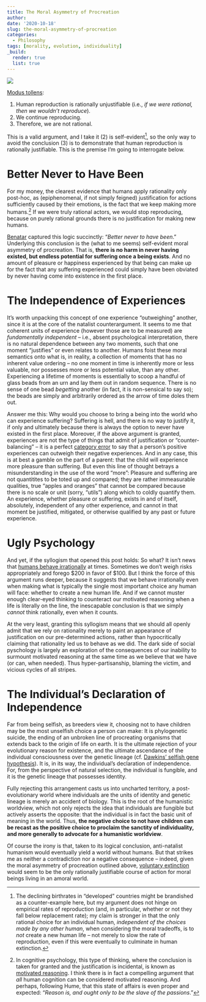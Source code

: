 ```yaml
---
title: The Moral Asymmetry of Procreation
author: 
date: '2020-10-18'
slug: the-moral-asymmetry-of-procreation
categories:
  - Philosophy  
tags: [morality, evolution, individuality]
_build:
  render: true
  list: true
---
```


![](/post/2020-09-22-the-moral-asymmetry-of-procreation_files/marc-schulte-a2g3LM0cGFg-unsplash (1).jpg)

[Modus tollens](https://en.wikipedia.org/wiki/Modus_tollens):

1. Human reproduction is rationally unjustifiable (i.e., *if we were rational, then we wouldn't reproduce*).
2. We continue reproducing.
3. Therefore, we are not rational.

This is a valid argument, and I take it (2) is self-evident[^1], so the only way to avoid the conclusion (3) is to demonstrate that human reproduction is rationally justifiable. This is the premise I'm going to interrogate below.

# Better Never to Have Been

For my money, the clearest evidence that humans apply rationality only post-hoc, as (epiphenomenal, if not simply feigned) justification for actions sufficiently caused by their emotions, is the fact that we keep making more humans.[^2] If we were truly rational actors, we would stop reproducing, because on purely rational grounds there is no justification for making new humans. 

[Benatar](https://en.wikipedia.org/wiki/Better_Never_to_Have_Been) captured this logic succinctly: "*Better never to have been*." Underlying this conclusion is the (what to me seems) self-evident moral asymmetry of procreation. That is, **there is no harm in never having existed, but endless potential for suffering once a being exists**. And no amount of pleasure or happiness experienced by that being can make up for the fact that any suffering experienced could simply have been obviated by never having come into existence in the first place.

# The Independence of Experiences

It's worth unpacking this concept of one experience "outweighing" another, since it is at the core of the natalist counterargument. It seems to me that coherent units of experience (however those are to be measured) are *fundamentally independent* -- i.e., absent psychological interpretation, there is no natural dependence between any two moments, such that one moment "justifies" or even relates to another. Humans foist these moral semantics onto what is, in reality, a collection of moments that has no inherent value ordering -- no one moment in time is inherently more or less valuable, nor possesses more or less potential value, than any other. Experiencing a lifetime of moments is essentially to scoop a handful of glass beads from an urn and lay them out in random sequence. There is no sense of one bead *begetting* another (in fact, it is non-sensical to say so); the beads are simply and arbitrarily ordered as the arrow of time doles them out.

Answer me this: Why would you choose to bring a being into the world who can experience suffering? Suffering is hell, and there is no way to justify it, if only and ultimately because there is always the option to never have existed in the first place. Moreover, if the above argument is granted, experiences are not the type of things that admit of justification or "counter-balancing" -- it is a perfect [category error](https://www.orthog.nl/2020/09/29/category-errors-the-cardinal-sin-of-sense-making/) to say that a person's positive experiences can outweigh their negative experiences. And in any case, this is at best a gamble on the part of a parent: that the child will experience more pleasure than suffering. But even this line of thought betrays a misunderstanding in the use of the word "more": Pleasure and suffering are not quantitites to be toted up and compared; they are rather immeasurable qualities, true "apples and oranges" that cannot be compared because there is no scale or unit (sorry, "utils") along which to coldly quantify them. An experience, whether pleasure or suffering, exists in and of itself, absolutely, independent of any other experience, and cannot in that moment be justified, mitigated, or otherwise qualified by any past or future experience. 

# Ugly Psychology

And yet, if the syllogism that opened this post holds: So what? It isn't news that [humans behave irrationally](https://en.wikipedia.org/wiki/Prospect_theory) at times. Sometimes we don't weigh risks appropriately and forego $200 in favor of $100. But I think the force of this argument runs deeper, because it suggests that we behave irrationally even when making what is typically the single most important choice any human will face: whether to create a new human life. And if we cannot muster enough clear-eyed thinking to counteract our motivated reasoning when a life is literally on the line, the inescapable conclusion is that we simply *cannot* think rationally, even when it counts.

At the very least, granting this syllogism means that we should all openly admit that we rely on rationality merely to paint an appearance of justification on our pre-determined actions, rather than hypocritically claiming that rationality led us to behave as we did. The dark side of social pyschology is largely an exploration of the consequences of our inability to surmount motivated reasoning at the same time as we believe that we have (or can, when needed). Thus hyper-partisanship, blaming the victim, and vicious cycles of all stripes.

# The Individual's Declaration of Independence

Far from being selfish, as breeders view it, choosing not to have children may be the most unselfish choice a person can make: It is phylogenetic suicide, the ending of an unbroken line of procreating organisms that extends back to the origin of life on earth. It is the ultimate rejection of your evolutionary reason for existence, and the ultimate ascendance of the individual consciousness over the genetic lineage (cf. [Dawkins' selfish gene hypothesis](https://en.wikipedia.org/wiki/The_Selfish_Gene)). It is, in its way, the individual's declaration of independence. For, from the perspective of natural selection, the individual is fungible, and it is the genetic lineage that possesses identity. 

Fully rejecting this arrangement casts us into uncharted territory, a post-evolutionary world where individuals are the units of identity and genetic lineage is merely an accident of biology. This is the root of the humanistic worldview, which not only rejects the idea that individuals are fungible but actively asserts the opposite: that the individual is in fact the basic unit of meaning in the world. Thus, **the negative choice to not have children can be recast as the positive choice to proclaim the sanctity of individuality, and more generally to advocate for a humanistic worldview**. 

Of course the irony is that, taken to its logical conclusion, anti-natalist humanism would eventually yield a world without humans. But that strikes me as neither a contradiction nor a negative consequence -- indeed, given the moral asymmetry of procreation outlined above, [voluntary extinction](http://www.vhemt.org/) would seem to be the only rationally justifiable course of action for moral beings living in an amoral world.

[^1]: The declining birthrates in "developed" countries might be brandished as a counter-example here, but my argument does not hinge on empirical rates of reproduction (and, in particular, whether or not they fall below replacement rate); my claim is stronger in that the only rational choice for an individual human, *independent of the choices made by any other human*, when considering the moral tradeoffs, is to *not* create a new human life -- not merely to slow the rate of reproduction, even if this were eventually to culminate in human extinction.

[^2]: In cognitive psychology, this type of thinking, where the conclusion is taken for granted and the justification is incidental, is known as [motivated reasoning](https://en.wikipedia.org/wiki/Motivated_reasoning). I think there is in fact a compelling argument that *all* human cognition can be considered motivated reasoning. And perhaps, following Hume, that this state of affairs is even proper and expected: "*Reason is, and ought only to be the slave of the passions*."